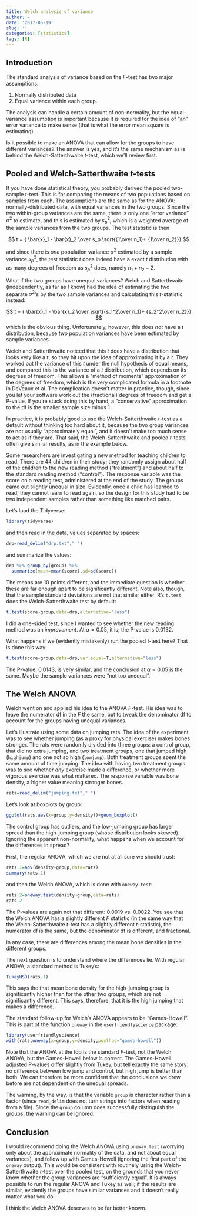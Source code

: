 ```yaml
---
title: Welch analysis of variance
author: ~
date: '2017-05-19'
slug: ''
categories: [statistics]
tags: [R]
---
```


## Introduction

The standard analysis of variance based on the $F$-test has two major assumptions:

1. Normally distributed data
1. Equal variance within each group.

The analysis can handle a certain amount of non-normality, but the equal-variance assumption is important because it is required for the idea of "an" error variance to make sense (that is what the error mean square is estimating). 

Is it possible to make an ANOVA that can allow for the groups to have different variances? The answer is yes, and it's the same mechanism as is behind the Welch-Satterthwaite $t$-test, which we'll review first.

## Pooled and Welch-Satterthwaite $t$-tests

If you have done statistical theory, you probably derived the pooled two-sample $t$-test. This is for comparing the means of two populations based on samples from each. The assumptions are the same as for the ANOVA: normally-distributed data, with equal variances in the two groups. Since the two within-group variances are the same, there is only one "error variance" $\sigma^2$ to estimate, and this is estimated by $s_p^2$, which is a weighted average of the sample variances from the two groups. The test statistic is then 

$$ t =  { \bar{x}_1 - \bar{x}_2 \over s_p \sqrt{{1\over n_1}+ {1\over n_2}}} $$
          
and since there is *one* population variance $\sigma^2$ estimated by a sample variance $s_p^2$, the test statistic $t$ does indeed have a exact $t$ distribution with as many degrees of freedom as $s_p^2$ does, namely $n_1+n_2-2$. 

What if the two groups have unequal variances? Welch and Satterthwaite (independently, as far as I know) had the idea of estimating the two  separate $\sigma^2$'s by the two sample variances and calculating this $t$-statistic instead:

$$ t =  { \bar{x}_1 - \bar{x}_2 \over
          \sqrt{{s_1^2\over n_1}+ {s_2^2\over n_2}}} $$
which is the obvious thing. Unfortunately, however, this does *not* have a $t$ distribution, because *two* population variances have been estimated by sample variances.

Welch and Satterthwaite noticed that this $t$ does have a distribution that looks very like a $t$, so they hit upon the idea of approximating it by a $t$. They worked out the variance of this $t$ under the null hypothesis of equal means, and compared this to the variance of a $t$ distribution, which depends on its degrees of freedom. This allows a "method of moments" approximation of the degrees of freedom, which is the very complicated formula in a footnote in DeVeaux et al. The complication doesn't matter in practice, though, since you let your software work out the (fractional) degrees of freedom and get a P-value. If you're stuck doing this by hand, a "conservative" approximation to the df is the smaller sample size minus 1.

In practice, it is probably good to use the Welch-Satterthwaite $t$-test as a default without thinking too hard about it, because the two group variances are not usually "approximately equal", and it doesn't make too much sense to act as if they are. That said, the Welch-Satterthwaite and pooled $t$-tests often give similar results, as in the example below.

Some researchers are investigating a new method for teaching children to read. There are 44 children in their study; they randomly assign about half of the children to the new reading method ("treatment") and about half to the standard reading method ("control"). The response variable was the score on a reading test, administered at the end of the study.
The groups came out slightly unequal in size. Evidently, once a child has learned to read, they cannot learn to read again, so the design for this study had to be two independent samples rather than something like matched pairs.

Let's load the Tidyverse:

```r
library(tidyverse)
```

and then read in the data, values separated by spaces:

```r
drp=read_delim("drp.txt"," ")
```

and summarize the values:

```r
drp %>% group_by(group) %>% 
  summarize(mean=mean(score),sd=sd(score))
```

The means are 10 points different, and the immediate question is whether these are far enough apart to be significantly different. Note also, though, that the sample standard deviations are not that similar either. R's `t.test` does the Welch-Satterthwaite test by default:

```r
t.test(score~group,data=drp,alternative="less")
```

I did a one-sided test, since I wanted to see whether the new reading method was an *improvement*. At $\alpha=0.05$, it is; the P-value is 0.0132.

What happens if we (evidently mistakenly) run the pooled $t$-test here? That is done this way:

```r
t.test(score~group,data=drp,var.equal=T,alternative="less")
```

The P-value, 0.0143, is very similar, and the conclusion at $\alpha=0.05$ is the same. Maybe the sample variances were "not too unequal".

## The Welch ANOVA

Welch went on and applied his idea to the ANOVA $F$-test. His idea was to leave the numerator df in the $F$ the same, but to tweak the denominator df to account for the groups having unequal variances. 

Let's illustrate using some data on jumping rats. The idea of the experiment was to see whether jumping (as a proxy for physical exercise) makes bones stronger. The rats were randomly divided into three groups: a control group, that did no extra jumping, and two treatment groups, one that jumped high (`highjump`) and one not so high (`lowjump`). Both treatment groups spent the same amount of time jumping. The idea with having two treatment groups was to see whether *any* exercise made a difference, or whether more vigorous exercise was what mattered. The response variable was bone density, a higher value meaning stronger bones.

```r
rats=read_delim("jumping.txt"," ")
```

Let's look at boxplots by group:

```r
ggplot(rats,aes(x=group,y=density))+geom_boxplot()
```

The control group has outliers, and the low-jumping group has larger spread than the high-jumping group (whose distribution looks skewed). Ignoring the apparent non-normality, what happens when we account for the differences in spread?

First, the regular ANOVA, which we are not at all sure we should trust:

```r
rats.1=aov(density~group,data=rats)
summary(rats.1)
```

and then the Welch ANOVA, which is done with `oneway.test`:

```r
rats.2=oneway.test(density~group,data=rats)
rats.2
```

The P-values are again not that different: 0.0019 vs.\ 0.0022. You see that the Welch ANOVA has a slightly different $F$ statistic (in the same way that the Welch-Satterthwaite $t$-test has a slightly different $t$-statistic), the numerator df is the same, but the denominator df is different, and fractional.

In any case, there are differences among the mean bone densities in the different groups.

The next question is to understand where the differences lie. With regular ANOVA, a standard method is Tukey's:

```r
TukeyHSD(rats.1)
```

This says the that mean bone density for the high-jumping group is significantly higher than for the other two groups, which are not significantly different. This says, therefore, that it is the high jumping that makes a difference.

The standard follow-up for Welch's ANOVA appears to be "Games-Howell". This is part of the function `oneway` in the `userfriendlyscience` package:

```r
library(userfriendlyscience)
with(rats,oneway(x=group,y=density,posthoc="games-howell"))
```

Note that the ANOVA at the top is the standard $F$-test, not the Welch ANOVA, but the Games-Howell below is correct. The Games-Howell adjusted P-values differ slightly from Tukey, but tell exactly the same story: no difference between low jump and control, but high jump is better than both. We can therefore be more confident that the conclusions we drew before are not dependent on the unequal spreads.

The warning, by the way, is that the variable `group` is character rather than a factor (since `read_delim` does not turn strings into factors when reading from a file). Since the `group` column does successfully distinguish the groups, the warning can be ignored.


## Conclusion

I would recommend doing the Welch ANOVA using `oneway.test` (worrying only about the approximate normality of the data, and not about equal variances), and follow up with Games-Howell (ignoring the first part of the `oneway` output). This would be consistent with routinely using the Welch-Satterthwaite $t$-test over the pooled test, on the grounds that you never know whether the group variances are "sufficiently equal". It is always possible to run the regular ANOVA and Tukey as well; if the results are similar, evidently the groups have similar variances and it doesn't really matter what you do.

I think the Welch ANOVA deserves to be far better known.